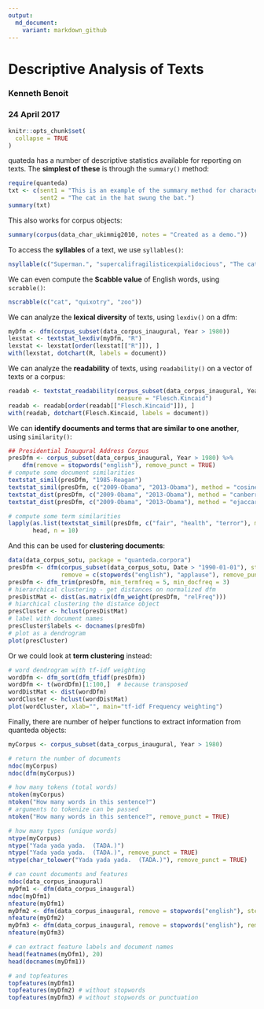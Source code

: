 ```yaml
---
output:
  md_document:
    variant: markdown_github
---
```


# Descriptive Analysis of Texts

### Kenneth Benoit
### 24 April 2017

```r
knitr::opts_chunk$set(
  collapse = TRUE
)
```
quateda has a number of descriptive statistics available for reporting on texts.  The **simplest of these** is through the `summary()` method:
```r
require(quanteda)
txt <- c(sent1 = "This is an example of the summary method for character objects.",
         sent2 = "The cat in the hat swung the bat.")
summary(txt)
```

This also works for corpus objects:
```r
summary(corpus(data_char_ukimmig2010, notes = "Created as a demo."))
```

To access the **syllables** of a text, we use `syllables()`:
```r
nsyllable(c("Superman.", "supercalifragilisticexpialidocious", "The cat in the hat."))
```

We can even compute the **Scabble value** of English words, using `scrabble()`:
```r
nscrabble(c("cat", "quixotry", "zoo"))
```

We can analyze the **lexical diversity** of texts, using `lexdiv()` on a dfm:
```r
myDfm <- dfm(corpus_subset(data_corpus_inaugural, Year > 1980))
lexstat <- textstat_lexdiv(myDfm, "R")
lexstat <- lexstat[order(lexstat[["R"]]), ]
with(lexstat, dotchart(R, labels = document))
```

We can analyze the **readability** of texts, using `readability()` on a vector of texts or a corpus:
```r
readab <- textstat_readability(corpus_subset(data_corpus_inaugural, Year > 1980), 
                               measure = "Flesch.Kincaid")
readab <- readab[order(readab[["Flesch.Kincaid"]]), ]
with(readab, dotchart(Flesch.Kincaid, labels = document))
```

We can **identify documents and terms that are similar to one another**, using `similarity()`:
```r
## Presidential Inaugural Address Corpus
presDfm <- corpus_subset(data_corpus_inaugural, Year > 1980) %>%
    dfm(remove = stopwords("english"), remove_punct = TRUE)
# compute some document similarities
textstat_simil(presDfm, "1985-Reagan")
textstat_simil(presDfm, c("2009-Obama", "2013-Obama"), method = "cosine")
textstat_dist(presDfm, c("2009-Obama", "2013-Obama"), method = "canberra")
textstat_dist(presDfm, c("2009-Obama", "2013-Obama"), method = "ejaccard")

# compute some term similarities
lapply(as.list(textstat_simil(presDfm, c("fair", "health", "terror"), margin = "features", method = "cosine")), 
       head, n = 10)
```

And this can be used for **clustering documents**:
```r
data(data_corpus_sotu, package = "quanteda.corpora")
presDfm <- dfm(corpus_subset(data_corpus_sotu, Date > "1990-01-01"), stem = TRUE,
               remove = c(stopwords("english"), "applause"), remove_punct = TRUE)
presDfm <- dfm_trim(presDfm, min_termfreq = 5, min_docfreq = 3)
# hierarchical clustering - get distances on normalized dfm
presDistMat <- dist(as.matrix(dfm_weight(presDfm, "relFreq")))
# hiarchical clustering the distance object
presCluster <- hclust(presDistMat)
# label with document names
presCluster$labels <- docnames(presDfm)
# plot as a dendrogram
plot(presCluster)
```

Or we could look at **term clustering** instead:
```r
# word dendrogram with tf-idf weighting
wordDfm <- dfm_sort(dfm_tfidf(presDfm))
wordDfm <- t(wordDfm)[1:100,]  # because transposed
wordDistMat <- dist(wordDfm)
wordCluster <- hclust(wordDistMat)
plot(wordCluster, xlab="", main="tf-idf Frequency weighting")
```

Finally, there are number of helper functions to extract information from quanteda objects:
```r
myCorpus <- corpus_subset(data_corpus_inaugural, Year > 1980)

# return the number of documents
ndoc(myCorpus)           
ndoc(dfm(myCorpus))

# how many tokens (total words)
ntoken(myCorpus)
ntoken("How many words in this sentence?")
# arguments to tokenize can be passed 
ntoken("How many words in this sentence?", remove_punct = TRUE)

# how many types (unique words)
ntype(myCorpus)
ntype("Yada yada yada.  (TADA.)")
ntype("Yada yada yada.  (TADA.)", remove_punct = TRUE)
ntype(char_tolower("Yada yada yada.  (TADA.)"), remove_punct = TRUE)

# can count documents and features
ndoc(data_corpus_inaugural)
myDfm1 <- dfm(data_corpus_inaugural)
ndoc(myDfm1)
nfeature(myDfm1)
myDfm2 <- dfm(data_corpus_inaugural, remove = stopwords("english"), stem = TRUE)
nfeature(myDfm2)
myDfm3 <- dfm(data_corpus_inaugural, remove = stopwords("english"), remove_punct = TRUE, stem = TRUE)
nfeature(myDfm3)

# can extract feature labels and document names
head(featnames(myDfm1), 20)
head(docnames(myDfm1))

# and topfeatures
topfeatures(myDfm1)
topfeatures(myDfm2) # without stopwords
topfeatures(myDfm3) # without stopwords or punctuation
```





